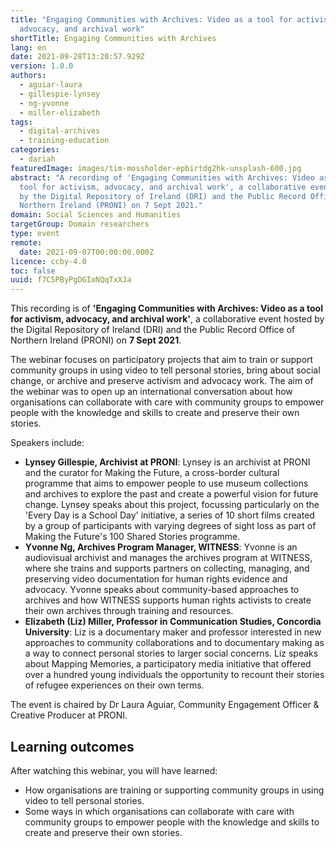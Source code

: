 ```yaml
---
title: "Engaging Communities with Archives: Video as a tool for activism,
  advocacy, and archival work"
shortTitle: Engaging Communities with Archives
lang: en
date: 2021-09-28T13:20:57.929Z
version: 1.0.0
authors:
  - aguiar-laura
  - gillespie-lynsey
  - ng-yvonne
  - miller-elizabeth
tags:
  - digital-archives
  - training-education
categories:
  - dariah
featuredImage: images/tim-mossholder-epbirtdg2hk-unsplash-600.jpg
abstract: "A recording of 'Engaging Communities with Archives: Video as a
  tool for activism, advocacy, and archival work', a collaborative event hosted
  by the Digital Repository of Ireland (DRI) and the Public Record Office of
  Northern Ireland (PRONI) on 7 Sept 2021."
domain: Social Sciences and Humanities
targetGroup: Domain researchers
type: event
remote:
  date: 2021-09-07T00:00:00.000Z
licence: ccby-4.0
toc: false
uuid: f7C5PByPgDGIoNQqTxXJa
---
```

This recording is of **'Engaging Communities with Archives: Video as a tool for activism, advocacy, and archival work'**, a collaborative event hosted by the Digital Repository of Ireland (DRI) and the Public Record Office of Northern Ireland (PRONI) on **7 Sept 2021**.

The webinar focuses on participatory projects that aim to train or support community groups in using video to tell personal stories, bring about social change, or archive and preserve activism and advocacy work. The aim of the webinar was to open up an international conversation about how organisations can collaborate with care with community groups to empower people with the knowledge and skills to create and preserve their own stories.

Speakers include:

- **Lynsey Gillespie, Archivist at PRONI**: Lynsey is an archivist at PRONI and the curator for Making the Future, a cross-border cultural programme that aims to empower people to use museum collections and archives to explore the past and create a powerful vision for future change. Lynsey speaks about this project, focussing particularly on the 'Every Day is a School Day' initiative, a series of 10 short films created by a group of participants with varying degrees of sight loss as part of Making the Future's 100 Shared Stories programme.
- **Yvonne Ng, Archives Program Manager, WITNESS**: Yvonne is an audiovisual archivist and manages the archives program at WITNESS, where she trains and supports partners on collecting, managing, and preserving video documentation for human rights evidence and advocacy. Yvonne speaks about community-based approaches to archives and how WITNESS supports human rights activists to create their own archives through training and resources.
- **Elizabeth (Liz) Miller, Professor in Communication Studies, Concordia University**: Liz is a documentary maker and professor interested in new approaches to community collaborations and to documentary making as a way to connect personal stories to larger social concerns. Liz speaks about Mapping Memories, a participatory media initiative that offered over a hundred young individuals the opportunity to recount their stories of refugee experiences on their own terms.

The event is chaired by Dr Laura Aguiar, Community Engagement Officer & Creative Producer at PRONI.

## Learning outcomes


After watching this webinar, you will have learned:

- How organisations are training or supporting community groups in using video to tell personal stories.
- Some ways in which organisations can collaborate with care with community groups to empower people with the knowledge and skills to create and preserve their own stories.

<ExternalResource title="Interested in learning more?" subtitle="Check out Engaging Communities with Archives: Video as a tool for activism, advocacy, and archival work" url="https://doi.org/10.7486/DRI.4168n731n" />
